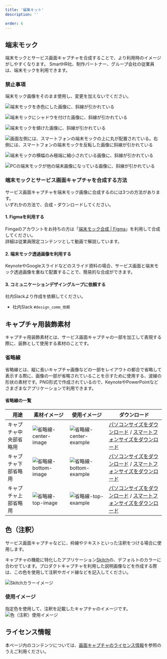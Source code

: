 ```yaml
---
title: '編集キット'
description: ''

order: 6
---
```



## 端末モック
端末モックとサービス画面キャプチャを合成することで、より利用時のイメージがしやすくなります。
SmartHR社、制作パートナー、グループ会社の従業員は、端末モックを利用できます。


### 禁止事項
端末モック画像をそのまま使用し、変更を加えないでください。

<Grid>
  <ImgWithDesc description="色味を変更してはいけない">

  ![端末モックを赤色にした画像に、斜線が引かれている](./images/kit/edit-kit_ng_color.png)

  </ImgWithDesc>

  <ImgWithDesc description="シャドウを付けてはいけない">

  ![端末モックにシャドウを付けた画像に、斜線が引かれている](./images/kit/edit-kit_ng_shadow.png)

  </ImgWithDesc>

  <ImgWithDesc description="傾けてはいけない">

  ![端末モックを傾けた画像に、斜線が引かれている](./images/kit/edit-kit_ng_oblique.png)

  </ImgWithDesc>

  <ImgWithDesc description="反転してはいけない">

  ![画面左側には、スマートフォンの端末モックの上に丸が配置されている。右側には、スマートフォンの端末モックを反転した画像に斜線が引かれている](./images/kit/edit-kit_ng_reversal.png)

  </ImgWithDesc>

  <ImgWithDesc description="変形してはいけない">

  ![端末モックの横幅のみ極端に縮小されている画像に、斜線が引かれている](./images/kit/edit-kit_ng_transform.png)

  </ImgWithDesc>

  <ImgWithDesc description="同じ画像内で他の端末画像と組み合わせてはいけない">

  ![PCの端末モックが他の端末画像になっている画像に、斜線が引かれている](./images/kit/edit-kit_ng_combine.png)

  </ImgWithDesc>
</Grid>


### 端末モックとサービス画面キャプチャを合成する方法

サービス画面キャプチャを端末モック画像に合成するのには3つの方法があります。  
いずれかの方法で、合成・ダウンロードしてください。

#### 1. Figmaを利用する

Fimgaのアカウントをお持ちの方は「<a href="https://www.figma.com/file/ul8bbn8p3aPIXo0DsjjsA6/%E7%AB%AF%E6%9C%AB%E3%83%A2%E3%83%83%E3%82%AF%E5%90%88%E6%88%90?node-id=723%3A121" target="_blank">端末モック合成 | Figma</a>」を利用して合成してください。  
詳細は従業員限定コンテンツとして動画で解説しています。

<Private path="/communication/capture-kit.md"/>

####  2. 端末モック透過画像を利用する

KeynoteやGoogleスライドなどのスライド資料の場合、サービス画面と端末モック透過画像を重ねて配置することで、簡易的な合成ができます。

<Private path="/communication/capture-kit-mockup-transparent.md"/>

####  3. コミュニケーションデザイングループに依頼する

社内Slackより作成を依頼してください。
- 社内Slack `#design_comm_依頼`



## キャプチャ用装飾素材

キャプチャ用装飾素材とは、サービス画面キャプチャの一部を加工して表現する際に、装飾として使用する素材のことです。

### 省略線
省略線とは、縦に長いキャプチャ画像などの一部をレイアウトの都合で省略して表示する際に、画像の一部が省略されていることを示すために使用する、波線の形状の素材です。PNG形式で作成されているので、KeynoteやPowerPointなどさまざまなアプリケーションで利用できます。

#### 省略線の一覧

| 用途 | 素材イメージ | 使用イメージ | ダウンロード |
| --- | --- | --- | --- |
| キャプチャ中央部省略用 | ![省略線-center-image](./images/kit/省略線_center_image.png)　|![省略線-center-example](./images/kit/center_example_image.png)　| <a href="/downloads/省略線_パソコンサイズ_center.png" download>パソコンサイズをダウンロード</a> / <a href="/downloads/省略線_スマートフォンサイズ_center.png" download>スマートフォンサイズをダウンロード</a> |
| キャプチャ下部省略用 | ![省略線-bottom-image](./images/kit/省略線_bottom_image.png)　|![省略線-bottom-example](./images/kit/bottom_example_image.png)　| <a href="/downloads/省略線_パソコンサイズ_bottom.png" download>パソコンサイズをダウンロード</a> / <a href="/downloads/省略線_スマートフォンサイズ_bottom.png" download>スマートフォンサイズをダウンロード</a> |
| キャプチャ上部省略用 | ![省略線-top-image](./images/kit/省略線_top_image.png)　|![省略線-top-example](./images/kit/top_example_image.png)　|<a href="/downloads/省略線_パソコンサイズ_top.png" download>パソコンサイズをダウンロード</a> / <a href="/downloads/省略線_スマートフォンサイズ_top.png" download>スマートフォンサイズをダウンロード</a> |


## 色（注釈）
サービス画面キャプチャなどに、枠線やテキストといった注釈をつける場合に使用します。

<ColorPalettesWrapper>
 <ColorPalette colorValue="#fc0c59" colorName="Annotaion" description="" />
</ColorPalettesWrapper>

キャプチャの機能に特化したアプリケーション<a href="https://apps.apple.com/jp/app/skitch-%E6%92%AE%E3%82%8B-%E6%8F%8F%E3%81%8D%E8%BE%BC%E3%82%80-%E5%85%B1%E6%9C%89%E3%81%99%E3%82%8B/id425955336?mt=12" target="_blank">Skitch</a>の、デフォルトのカラーに合わせています。プロダクトキャプチャを利用した説明画像などを作成する際は、この色を使用して注釈やガイド線などを記入してください。

![Skitchカラーイメージ](./images/kit/skitch_color_image.png) 

### 使用イメージ
指定色を使用して、注釈を記載したキャプチャのイメージです。
![色（注釈）使用イメージ](./images/kit/skitch_example.png) 


## ライセンス情報
本ページ内のコンテンツについては、[画面キャプチャのライセンス情報](/communication/capture/#h2-3)を参照のうえご利用ください。
